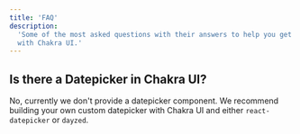 ```yaml
---
title: 'FAQ'
description:
  'Some of the most asked questions with their answers to help you get started
  with Chakra UI.'
---
```


## Is there a Datepicker in Chakra UI?

No, currently we don't provide a datepicker component. We recommend building your
own custom datepicker with Chakra UI and either `react-datepicker` or `dayzed`.
